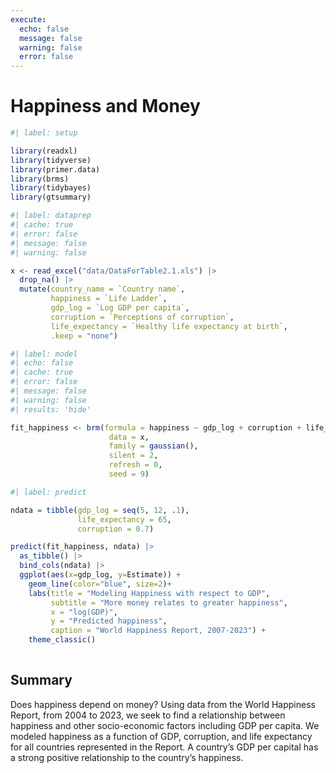 ```yaml
---
execute: 
  echo: false
  message: false
  warning: false
  error: false
---
```

# Happiness and Money

```r
#| label: setup

library(readxl)
library(tidyverse)
library(primer.data)
library(brms)
library(tidybayes)
library(gtsummary)
```
```r
#| label: dataprep
#| cache: true
#| error: false
#| message: false
#| warning: false

x <- read_excel("data/DataForTable2.1.xls") |>
  drop_na() |>
  mutate(country_name = `Country name`,
         happiness = `Life Ladder`,
         gdp_log = `Log GDP per capita`,
         corruption = `Perceptions of corruption`,
         life_expectancy = `Healthy life expectancy at birth`,
         .keep = "none")
```

```r
#| label: model
#| echo: false
#| cache: true
#| error: false
#| message: false
#| warning: false
#| results: 'hide'

fit_happiness <- brm(formula = happiness ~ gdp_log + corruption + life_expectancy,
                      data = x,
                      family = gaussian(),
                      silent = 2,
                      refresh = 0,
                      seed = 9)

```
```r
#| label: predict

ndata = tibble(gdp_log = seq(5, 12, .1),
               life_expectancy = 65,
               corruption = 0.7)

predict(fit_happiness, ndata) |>
  as_tibble() |>
  bind_cols(ndata) |>
  ggplot(aes(x=gdp_log, y=Estimate)) +
    geom_line(color="blue", size=2)+
    labs(title = "Modeling Happiness with respect to GDP",
         subtitle = "More money relates to greater happiness",
         x = "log(GDP)",
         y = "Predicted happiness",
         caption = "World Happiness Report, 2007-2023") +
    theme_classic()
  
```



## Summary
Does happiness depend on money?  Using data from the World Happiness Report, from 2004 to 2023, we seek to find a relationship between happiness and other socio-economic factors including GDP per capita.  We modeled happiness as a function of GDP, corruption, and life expectancy for all countries represented in the Report.  A country's GDP per capital has a strong positive relationship to the country's happiness.
